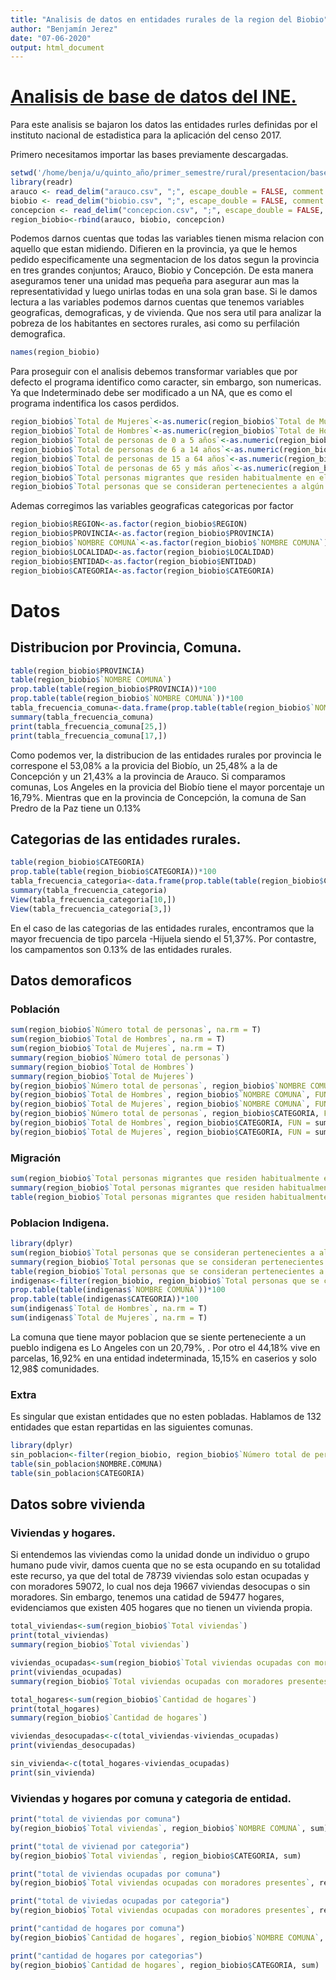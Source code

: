 ```yaml
---
title: "Analisis de datos en entidades rurales de la region del Biobio"
author: "Benjamín Jerez"
date: "07-06-2020"
output: html_document
---
```


# [Analisis de base de datos del INE.](https://www.arcgis.com/apps/webappviewer/index.html?id=bc3cfbd4feec49699c11e813ae9a629f)

Para este analisis se bajaron los datos las entidades rurles definidas por el instituto nacional de estadistica para la aplicación del censo 2017. 

Primero necesitamos importar las bases previamente descargadas. 

```r
setwd('/home/benja/u/quinto_año/primer_semestre/rural/presentacion/base_ine')
library(readr)
arauco <- read_delim("arauco.csv", ";", escape_double = FALSE, comment = "#", trim_ws = TRUE)
biobio <- read_delim("biobio.csv", ";", escape_double = FALSE, comment = "#", trim_ws = TRUE)
concepcion <- read_delim("concepcion.csv", ";", escape_double = FALSE, comment = "#", trim_ws = TRUE)
region_biobio<-rbind(arauco, biobio, concepcion)

```

Podemos darnos cuentas que todas las variables tienen misma relacion con aquello que estan midiendo. Difieren en la provincia, ya que le hemos pedido especificamente una segmentacion de los datos segun la provincia en tres grandes conjuntos; Arauco, Biobio y Concepción. De esta manera aseguramos tener una unidad mas pequeña para asegurar aun mas la representatividad y luego unirlas todas en una sola gran base. Si le damos lectura a las variables podemos darnos cuentas que tenemos variables geograficas, demograficas, y de vivienda. Que nos sera util para analizar la pobreza de los habitantes en sectores rurales, asi como su perfilación demografica. 

```r
names(region_biobio)
```

Para proseguir con el analisis debemos transformar variables que por defecto el programa identifico como caracter, sin embargo, son numericas. Ya que Indeterminado debe ser modificado a un NA, que es como el programa indentifica los casos perdidos. 

```r
region_biobio$`Total de Mujeres`<-as.numeric(region_biobio$`Total de Mujeres`)
region_biobio$`Total de Hombres`<-as.numeric(region_biobio$`Total de Hombres`)
region_biobio$`Total de personas de 0 a 5 años`<-as.numeric(region_biobio$`Total de personas de 0 a 5 años`)
region_biobio$`Total de personas de 6 a 14 años`<-as.numeric(region_biobio$`Total de personas de 6 a 14 años`)
region_biobio$`Total de personas de 15 a 64 años`<-as.numeric(region_biobio$`Total de personas de 15 a 64 años`)
region_biobio$`Total de personas de 65 y más años`<-as.numeric(region_biobio$`Total de personas de 65 y más años`)
region_biobio$`Total personas migrantes que residen habitualmente en el territorio nacional`<-as.numeric(region_biobio$`Total personas migrantes que residen habitualmente en el territorio nacional`)
region_biobio$`Total personas que se consideran pertenecientes a algún pueblo indígena u originario`<-as.numeric(region_biobio$`Total personas que se consideran pertenecientes a algún pueblo indígena u originario`)
```

Ademas corregimos las variables geograficas categoricas por factor

```r
region_biobio$REGION<-as.factor(region_biobio$REGION)
region_biobio$PROVINCIA<-as.factor(region_biobio$PROVINCIA)
region_biobio$`NOMBRE COMUNA`<-as.factor(region_biobio$`NOMBRE COMUNA`)
region_biobio$LOCALIDAD<-as.factor(region_biobio$LOCALIDAD)
region_biobio$ENTIDAD<-as.factor(region_biobio$ENTIDAD)
region_biobio$CATEGORIA<-as.factor(region_biobio$CATEGORIA)
```

# Datos 

## Distribucion por Provincia, Comuna. 

```r
table(region_biobio$PROVINCIA)
table(region_biobio$`NOMBRE COMUNA`)
prop.table(table(region_biobio$PROVINCIA))*100
prop.table(table(region_biobio$`NOMBRE COMUNA`))*100
tabla_frecuencia_comuna<-data.frame(prop.table(table(region_biobio$`NOMBRE COMUNA`))*100)
summary(tabla_frecuencia_comuna)
print(tabla_frecuencia_comuna[25,])
print(tabla_frecuencia_comuna[17,])
```
Como podemos ver, la distribucion de las entidades rurales por provincia le correspone el 53,08% a la provicia del Biobío, un 25,48% a la de Concepción y un 21,43% a la provincia de Arauco. Si comparamos comunas, Los Angeles en la provicia del Biobío tiene el mayor porcentaje un 16,79%. Mientras que en la provincia de Concepción, la comuna de San Predro de la Paz tiene un 0.13% 

## Categorias de las entidades rurales. 

```r
table(region_biobio$CATEGORIA)
prop.table(table(region_biobio$CATEGORIA))*100
tabla_frecuencia_categoria<-data.frame(prop.table(table(region_biobio$CATEGORIA))*100)
summary(tabla_frecuencia_categoria)
View(tabla_frecuencia_categoria[10,])
View(tabla_frecuencia_categoria[3,])
```

En el caso de las categorias de las entidades rurales, encontramos que la mayor frecuencia de tipo parcela -Hijuela siendo el 51,37%. Por contastre, los campamentos son 0.13% de las entidades rurales. 

## Datos demoraficos

### Población 
```r
sum(region_biobio$`Número total de personas`, na.rm = T)
sum(region_biobio$`Total de Hombres`, na.rm = T)
sum(region_biobio$`Total de Mujeres`, na.rm = T)
summary(region_biobio$`Número total de personas`)
summary(region_biobio$`Total de Hombres`)
summary(region_biobio$`Total de Mujeres`)
by(region_biobio$`Número total de personas`, region_biobio$`NOMBRE COMUNA`, FUN = summary)
by(region_biobio$`Total de Hombres`, region_biobio$`NOMBRE COMUNA`, FUN = summary)
by(region_biobio$`Total de Mujeres`, region_biobio$`NOMBRE COMUNA`, FUN = summary)
by(region_biobio$`Número total de personas`, region_biobio$CATEGORIA, FUN = summary)
by(region_biobio$`Total de Hombres`, region_biobio$CATEGORIA, FUN = summary)
by(region_biobio$`Total de Mujeres`, region_biobio$CATEGORIA, FUN = summary)
```

### Migración

```r
sum(region_biobio$`Total personas migrantes que residen habitualmente en el territorio nacional`, na.rm = T)
summary(region_biobio$`Total personas migrantes que residen habitualmente en el territorio nacional`)
table(region_biobio$`Total personas migrantes que residen habitualmente en el territorio nacional`)
```

### Poblacion Indigena.

```r
library(dplyr)
sum(region_biobio$`Total personas que se consideran pertenecientes a algún pueblo indígena u originario`, na.rm = T)
summary(region_biobio$`Total personas que se consideran pertenecientes a algún pueblo indígena u originario`)
table(region_biobio$`Total personas que se consideran pertenecientes a algún pueblo indígena u originario`)
indigenas<-filter(region_biobio, region_biobio$`Total personas que se consideran pertenecientes a algún pueblo indígena u originario`>=4)
prop.table(table(indigenas$`NOMBRE COMUNA`))*100
prop.table(table(indigenas$CATEGORIA))*100
sum(indigenas$`Total de Hombres`, na.rm = T)
sum(indigenas$`Total de Mujeres`, na.rm = T)

```

La comuna que tiene mayor poblacion que se siente perteneciente a un pueblo indigena es Lo Angeles con un 20,79%, . Por otro el 44,18% vive en parcelas, 16,92% en una entidad indeterminada, 15,15% en caserios y solo 12,98$ comunidades.  

### Extra

Es singular que existan entidades que no esten pobladas. Hablamos de 132 entidades que estan repartidas en las siguientes comunas. 

```r
library(dplyr)
sin_poblacion<-filter(region_biobio, region_biobio$`Número total de personas`==0)
table(sin_poblacion$NOMBRE.COMUNA)
table(sin_poblacion$CATEGORIA)
```

## Datos sobre vivienda

### Viviendas y hogares.

Si entendemos las viviendas como la unidad donde un individuo o grupo humano pude vivir, damos cuenta que no se esta ocupando en su totalidad este recurso, ya que del total de 78739 viviendas solo estan ocupadas y con moradores 59072, lo cual nos deja 19667 viviendas desocupas o sin moradores. Sin embargo, tenemos una catidad de 59477 hogares, evidenciamos que existen 405 hogares que no tienen un vivienda propia. 

```r
total_viviendas<-sum(region_biobio$`Total viviendas`)
print(total_viviendas)
summary(region_biobio$`Total viviendas`)

viviendas_ocupadas<-sum(region_biobio$`Total viviendas ocupadas con moradores presentes`)
print(viviendas_ocupadas)
summary(region_biobio$`Total viviendas ocupadas con moradores presentes`)

total_hogares<-sum(region_biobio$`Cantidad de hogares`)
print(total_hogares)
summary(region_biobio$`Cantidad de hogares`)

viviendas_desocupadas<-c(total_viviendas-viviendas_ocupadas)
print(viviendas_desocupadas)

sin_vivienda<-c(total_hogares-viviendas_ocupadas)
print(sin_vivienda) 
```

### Viviendas y hogares por comuna y categoria de entidad. 

```r
print("total de viviendas por comuna")
by(region_biobio$`Total viviendas`, region_biobio$`NOMBRE COMUNA`, sum)
```

```r
print("total de vivienad por categoria")
by(region_biobio$`Total viviendas`, region_biobio$CATEGORIA, sum)
```

```r
print("total de viviendas ocupadas por comuna")
by(region_biobio$`Total viviendas ocupadas con moradores presentes`, region_biobio$`NOMBRE COMUNA`, sum)
```

```r
print("total de viviedas ocupadas por categoria")
by(region_biobio$`Total viviendas ocupadas con moradores presentes`, region_biobio$CATEGORIA, sum)
```

```r
print("cantidad de hogares por comuna")
by(region_biobio$`Cantidad de hogares`, region_biobio$`NOMBRE COMUNA`, sum)
```

```r
print("cantidad de hogares por categorias")
by(region_biobio$`Cantidad de hogares`, region_biobio$CATEGORIA, sum)
```




